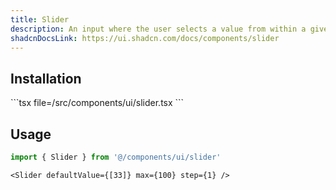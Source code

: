 ```yaml
---
title: Slider
description: An input where the user selects a value from within a given range.
shadcnDocsLink: https://ui.shadcn.com/docs/components/slider
---
```


<ComponentPreview component="slider" />

## Installation

<Installation component="slider">
  ```tsx file=<rootDir>/src/components/ui/slider.tsx
  ```
</Installation>

## Usage

```ts
import { Slider } from '@/components/ui/slider'
```

```tsx
<Slider defaultValue={[33]} max={100} step={1} />
```